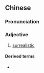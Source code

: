 {{also|超现实}}
==Chinese==
{{zh-forms|s=超现实|type=12}}

===Pronunciation===
{{zh-pron
|m=chāoxiànshí
|c=ciu1 jin6 sat6
|cat=a
}}

===Adjective===
{{zh-adj}}

# [[surrealistic]] {{gloss|when used as an attributive}}

====Derived terms====
* {{zh-l|超現實主義}}